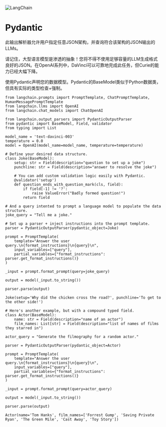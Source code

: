

<Head>
  <script>
    {
      `(function() {
         var _hmt = _hmt || [];
(function() {
  var hm = document.createElement("script");
  hm.src = "https://hm.baidu.com/hm.js?e60fb290e204e04c5cb6f79b0ac1e697";
  var s = document.getElementsByTagName("script")[0]; 
  s.parentNode.insertBefore(hm, s);
})();
       })();`
    }
  </script>
</Head>

![LangChain](https://pica.zhimg.com/50/v2-56e8bbb52aa271012541c1fe1ceb11a2_r.gif)



Pydantic
====

此输出解析器允许用户指定任意JSON架构，并查询符合该架构的JSON输出的LLMs。

请记住，大型语言模型是渗透的抽象！您将不得不使用足够容量的LLM生成格式良好的JSON。在OpenAI系列中，DaVinci可以可靠地完成此任务，但Curie的能力已经大幅下降。

使用Pydantic声明您的数据模型。Pydantic的BaseModel类似于Python数据类，但具有实际的类型检查+强制。

```
from langchain.prompts import PromptTemplate, ChatPromptTemplate, HumanMessagePromptTemplate
from langchain.llms import OpenAI
from langchain.chat_models import ChatOpenAI

```

```
from langchain.output_parsers import PydanticOutputParser
from pydantic import BaseModel, Field, validator
from typing import List

```

```
model_name = 'text-davinci-003'
temperature = 0.0
model = OpenAI(model_name=model_name, temperature=temperature)

```

```
# Define your desired data structure.
class Joke(BaseModel):
    setup: str = Field(description="question to set up a joke")
    punchline: str = Field(description="answer to resolve the joke")

    # You can add custom validation logic easily with Pydantic.
    @validator('setup')
    def question_ends_with_question_mark(cls, field):
        if field[-1] != '?':
            raise ValueError("Badly formed question!")
        return field

# And a query intented to prompt a language model to populate the data structure.
joke_query = "Tell me a joke."

# Set up a parser + inject instructions into the prompt template.
parser = PydanticOutputParser(pydantic_object=Joke)

prompt = PromptTemplate(
    template="Answer the user query.\n{format_instructions}\n{query}\n",
    input_variables=["query"],
    partial_variables={"format_instructions": parser.get_format_instructions()}
)

_input = prompt.format_prompt(query=joke_query)

output = model(_input.to_string())

parser.parse(output)

```

```
Joke(setup='Why did the chicken cross the road?', punchline='To get to the other side!')

```

```
# Here's another example, but with a compound typed field.
class Actor(BaseModel):
    name: str = Field(description="name of an actor")
    film_names: List[str] = Field(description="list of names of films they starred in")

actor_query = "Generate the filmography for a random actor."

parser = PydanticOutputParser(pydantic_object=Actor)

prompt = PromptTemplate(
    template="Answer the user query.\n{format_instructions}\n{query}\n",
    input_variables=["query"],
    partial_variables={"format_instructions": parser.get_format_instructions()}
)

_input = prompt.format_prompt(query=actor_query)

output = model(_input.to_string())

parser.parse(output)

```

```
Actor(name='Tom Hanks', film_names=['Forrest Gump', 'Saving Private Ryan', 'The Green Mile', 'Cast Away', 'Toy Story'])

```

